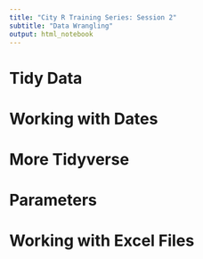```yaml
---
title: "City R Training Series: Session 2"
subtitle: "Data Wrangling"
output: html_notebook
---
```


# Tidy Data

# Working with Dates

# More Tidyverse

# Parameters

# Working with Excel Files